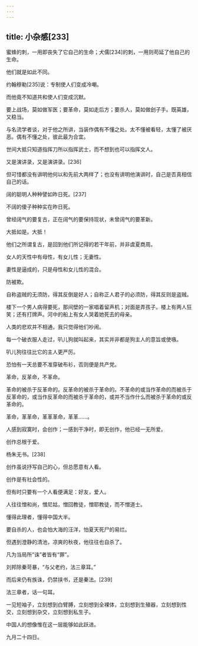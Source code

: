 ```yaml
---
---
---
```

title: 小杂感[233]
---




蜜蜂的刺，一用即丧失了它自己的生命；犬儒[234]的刺，一用则苟延了他自己的生命。

他们就是如此不同。





约翰穆勒[235]说：专制使人们变成冷嘲。

而他竟不知道共和使人们变成沉默。





要上战场，莫如做军医；要革命，莫如走后方；要杀人，莫如做刽子手。既英雄，又稳当。





与名流学者谈，对于他之所讲，当装作偶有不懂之处。太不懂被看轻，太懂了被厌恶。偶有不懂之处，彼此最为合宜。





世间大抵只知道指挥刀所以指挥武士，而不想到也可以指挥文人。





又是演讲录，又是演讲录。[236]

但可惜都没有讲明他何以和先前大两样了；也没有讲明他演讲时，自己是否真相信自己的话。





阔的聪明人种种譬如昨日死。[237]

不阔的傻子种种实在昨日死。





曾经阔气的要复古，正在阔气的要保持现状，未曾阔气的要革新。

大抵如是。大抵！





他们之所谓复古，是回到他们所记得的若干年前，并非虞夏商周。





女人的天性中有母性，有女儿性；无妻性。

妻性是逼成的，只是母性和女儿性的混合。





防被欺。

自称盗贼的无须防，得其反倒是好人；自称正人君子的必须防，得其反则是盗贼。





楼下一个男人病得要死，那间壁的一家唱着留声机；对面是弄孩子。楼上有两人狂笑；还有打牌声。河中的船上有女人哭着她死去的母亲。

人类的悲欢并不相通，我只觉得他们吵闹。





每一个破衣服人走过，叭儿狗就叫起来，其实并非都是狗主人的意旨或使嗾。

叭儿狗往往比它的主人更严厉。





恐怕有一天总要不准穿破布衫，否则便是共产党。





革命，反革命，不革命。

革命的被杀于反革命的。反革命的被杀于革命的。不革命的或当作革命的而被杀于反革命的，或当作反革命的而被杀于革命的，或并不当作什么而被杀于革命的或反革命的。

革命，革革命，革革革命，革革……。





人感到寂寞时，会创作；一感到干净时，即无创作，他已经一无所爱。

创作总根于爱。

杨朱无书。[238]

创作虽说抒写自己的心，但总愿意有人看。

创作是有社会性的。

但有时只要有一个人看便满足：好友，爱人。





人往往憎和尚，憎尼姑，憎回教徒，憎耶教徒，而不憎道士。

懂得此理者，懂得中国大半。





要自杀的人，也会怕大海的汪洋，怕夏天死尸的易烂。

但遇到澄静的清池，凉爽的秋夜，他往往也自杀了。





凡为当局所“诛”者皆有“罪”。





刘邦除秦苛暴，“与父老约，法三章耳。”

而后来仍有族诛，仍禁挟书，还是秦法。[239]

法三章者，话一句耳。





一见短袖子，立刻想到白臂膊，立刻想到全裸体，立刻想到生殖器，立刻想到性交，立刻想到杂交，立刻想到私生子。

中国人的想像惟在这一层能够如此跃进。

九月二十四日。